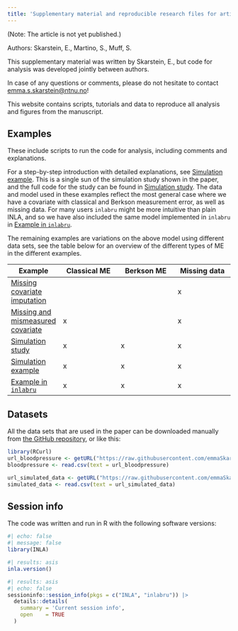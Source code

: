 ```yaml
---
title: 'Supplementary material and reproducible research files for article "*A joint Bayesian framework for missing data and measurement error using integrated nested Laplace approximations*"'
---
```


(Note: The article is not yet published.)

Authors: Skarstein, E., Martino, S., Muff, S.

This supplementary material was written by Skarstein, E., but code for analysis was developed jointly between authors.

In case of any questions or comments, please do not hesitate to contact <emma.s.skarstein@ntnu.no>!

This website contains scripts, tutorials and data to reproduce all analysis and figures from the manuscript.

## Examples 
These include scripts to run the code for analysis, including comments and explanations.

For a step-by-step introduction with detailed explanations, see [Simulation example](Simulation_example.qmd). This is a single sun of the simulation study shown in the paper, and the full code for the study can be found in [Simulation study](simulation_study.qmd). The data and model used in these examples reflect the most general case where we have a covariate with classical and Berkson measurement error, as well as missing data. For many users `inlabru` might be more intuitive than plain INLA, and so we have also included the same model implemented in `inlabru` in [Example in `inlabru`](example_in_inlabru.qmd).

The remaining examples are variations on the above model using different data sets, see the table below for an overview of the different types of ME in the different examples.

Example | Classical ME | Berkson ME | Missing data  
---|-------------|-------------|-------------
[Missing covariate imputation](missing_covariate_imputation.qmd) | | | x 
[Missing and mismeasured covariate](missing_and_mismeasured_covariate.qmd) | x | | x 
[Simulation study](simulation_study.qmd) | x | x | x 
[Simulation example](simulation_example.qmd) | x | x | x 
[Example in `inlabru`](example_in_inlabru.qmd) | x | x | x 


## Datasets
All the data sets that are used in the paper can be downloaded manually from [the GitHub repository](https://github.com/emmaSkarstein/Missing-data-and-measurement-error), or like this:

```r
library(RCurl)
url_bloodpressure <- getURL("https://raw.githubusercontent.com/emmaSkarstein/Missing-data-and-measurement-error/master/data/bloodpressure.csv")
bloodpressure <- read.csv(text = url_bloodpressure)

url_simulated_data <- getURL("https://raw.githubusercontent.com/emmaSkarstein/Missing-data-and-measurement-error/master/data/simulated_data.csv")
simulated_data <- read.csv(text = url_simulated_data)
```

## Session info

The code was written and run in R with the following software versions:
```r
#| echo: false
#| message: false
library(INLA)
```

```r
#| results: asis
inla.version()
```


```r
#| results: asis
#| echo: false
sessioninfo::session_info(pkgs = c("INLA", "inlabru")) |> 
  details::details(
    summary = 'Current session info',
    open    = TRUE
  )
```

